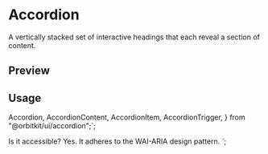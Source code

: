 

<Meta of={AccordionStories} />

<PrimitiveDocsButton name="accordion" />

# Accordion

A vertically stacked set of interactive headings that each reveal a section of content.

## Preview

<Canvas of={AccordionStories.Single} />

<Controls />

## Usage

  Accordion,
  AccordionContent,
  AccordionItem,
  AccordionTrigger,
} from "@orbitkit/ui/accordion";`;

  <AccordionItem value="item-1">
    <AccordionTrigger>Is it accessible?</AccordionTrigger>
    <AccordionContent>
      Yes. It adheres to the WAI-ARIA design pattern.
    </AccordionContent>
  </AccordionItem>
</Accordion>`;

<Source code={importCode} language="ts" dark />
<Source code={usageCode} language="tsx" dark />
